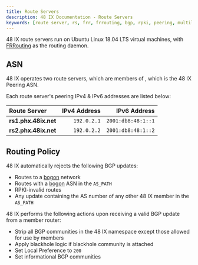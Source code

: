 ```yaml
---
title: Route Servers
description: 48 IX Documentation - Route Servers
keywords: [route server, rs, frr, frrouting, bgp, rpki, peering, multilateral]
---
```


48 IX route servers run on Ubuntu Linux 18.04 LTS virtual machines, with [FRRouting](https://frrouting.org/) as the routing daemon.

<Admonition
  type="warning"
  title="Forwarding"
  message="Don't point traffic towards the 48 IX route servers — IPv4 & IPv6 forwarding are disabled."
/>

## ASN

48 IX operates two route servers, which are members of <ASN />, which is the 48 IX Peering ASN.

Each route server's peering IPv4 & IPv6 addresses are listed below:

| Route Server         | IPv4 Address |       IPv6 Address |
| :------------------- | -----------: | -----------------: |
| **rs1.phx.48ix.net** |  `192.0.2.1` | `2001:db8:48:1::1` |
| **rs2.phx.48ix.net** |  `192.0.2.2` | `2001:db8:48:1::2` |

## Routing Policy

48 IX automatically rejects the following BGP updates:

- Routes to a [bogon](bogons.mdx) network
- Routes with a [bogon](bogons.mdx) ASN in the `AS_PATH`
- RPKI-invalid routes
- Any update containing the AS number of any other 48 IX member in the `AS_PATH`

48 IX performs the following actions upon receiving a valid BGP update from a member router:

- Strip all BGP communities in the 48 IX namespace except those allowed for use by members
- Apply blackhole logic if blackhole community is attached
- Set Local Preference to `200`
- Set informational BGP communities
